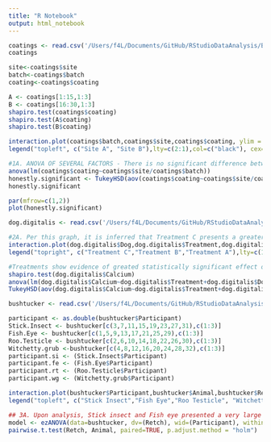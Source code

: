 ```yaml
---
title: "R Notebook"
output: html_notebook
---
```


```r
coatings <- read.csv('/Users/f4L/Documents/GitHub/RStudioDataAnalysis/BIOSTATISTICS COURSE PROJECTS/coatings.csv')
coatings
```


```r
site<-coatings$site
batch<-coatings$batch
coating<-coatings$coating

A <- coatings[1:15,1:3]
B <- coatings[16:30,1:3]
shapiro.test(coatings$coating)
shapiro.test(A$coating)
shapiro.test(B$coating)
```



```r
interaction.plot(coatings$batch,coatings$site,coatings$coating, ylim = c(4.5,5.5), ylab = "Coating", xlab = "Batch", legend = 0)
legend("topleft", c("Site A", "Site B"),lty=c(2:1),col=c("black"), cex=0.7)

```


```r
#1A. ANOVA OF SEVERAL FACTORS - There is no significant difference between the thickness of samples among sites, however, there is a very strong and statistically significant evidence of difference in thinckness among batches. 
anova(lm(coatings$coating~coatings$site/coatings$batch))
honestly.significant <- TukeyHSD(aov(coatings$coating~coatings$site/coatings$batch))
honestly.significant
```
```r
par(mfrow=c(1,2))
plot(honestly.significant)

```
```r
dog.digitalis <- read.csv('/Users/f4L/Documents/GitHub/RStudioDataAnalysis/BIOSTATISTICS COURSE PROJECTS/dog.digitalis.csv')

#2A. Per this graph, it is inferred that Treatment C presents a greater degree of calcium in any given dogs heart when compared to either B or A. 
interaction.plot(dog.digitalis$Dog,dog.digitalis$Treatment,dog.digitalis$Calcium, xlab = "Dog", ylab = "Calcium", legend= 0)
legend("topright", c("Treatment C","Treatment B","Treatment A"),lty=c(1:3),col=c("black"), cex=0.7)
```

```r
#Treatments show evidence of greated statistically significant effect on calcium than the dog type does. Hence we can assume that the calcium intake is mostly associated to the treatment (i.e. the contained calcium per digitalis)
shapiro.test(dog.digitalis$Calcium)
anova(lm(dog.digitalis$Calcium~dog.digitalis$Treatment+dog.digitalis$Dog))
TukeyHSD(aov(dog.digitalis$Calcium~dog.digitalis$Treatment+dog.digitalis$Dog))
```
```r
bushtucker <- read.csv('/Users/f4L/Documents/GitHub/RStudioDataAnalysis/BIOSTATISTICS COURSE PROJECTS/bushtucker.csv')
```


```r
participant <- as.double(bushtucker$Participant)
Stick.Insect <- bushtucker[c(3,7,11,15,19,23,27,31),c(1:3)]
Fish.Eye <- bushtucker[c(1,5,9,13,17,21,25,29),c(1:3)]
Roo.Testicle <- bushtucker[c(2,6,10,14,18,22,26,30),c(1:3)]
Witchetty.grub <-bushtucker[c(4,8,12,16,20,24,28,32),c(1:3)]
participant.si <- (Stick.Insect$Participant)
participant.fe <- (Fish.Eye$Participant)
participant.rt <- (Roo.Testicle$Participant)
participant.wg <- (Witchetty.grub$Participant)

interaction.plot(bushtucker$Participant,bushtucker$Animal,bushtucker$Retch, legend = 0,xlab = "Paticipant", ylab = "Time until Retch (s)")
legend("topleft", c("Stick Insect","Fish Eye","Roo Testicle", "Witchetty grub"),lty=c(2,4,3,1),col=c("black"), cex=0.7)
```
```r
## 3A. Upon analysis, Stick insect and Fish eye presented a very large difference, as well as to the Roo testicle. Roo Testicle were vert close to each other in the retching effect on participants. Stick Insect presented the lesser retching effect upon participants. 
model <- ezANOVA(data=bushtucker, dv=(Retch), wid=(Participant), within=(Animal), detailed=TRUE, type=3)
pairwise.t.test(Retch, Animal, paired=TRUE, p.adjust.method = "holm")

```

